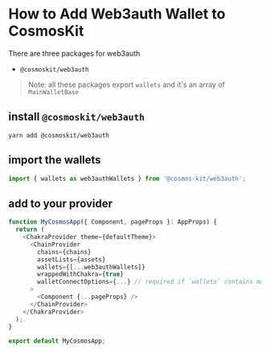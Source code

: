 # How to Add Web3auth Wallet to CosmosKit

There are three packages for web3auth

- `@cosmoskit/web3auth`

> Note: all these packages export `wallets` and it's an array of `MainWalletBase`

## install `@cosmoskit/web3auth`

```
yarn add @cosmoskit/web3auth
```

## import the wallets

```js
import { wallets as web3authWallets } from '@cosmos-kit/web3auth';
```

## add to your provider

```js
function MyCosmosApp({ Component, pageProps }: AppProps) {
  return (
    <ChakraProvider theme={defaultTheme}>
      <ChainProvider
        chains={chains}
        assetLists={assets}
        wallets={[...web3authWallets]}
        wrappedWithChakra={true}
        walletConnectOptions={...} // required if `wallets` contains mobile wallets
      >
        <Component {...pageProps} />
      </ChainProvider>
    </ChakraProvider>
  );
}

export default MyCosmosApp;
```